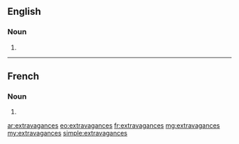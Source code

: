 ==English==

===Noun===
{{head|en}}

# {{plural of|extravagance}}

----

==French==

===Noun===
{{head|fr|g=f-p}}

# {{plural of|extravagance|lang=fr}}

[[ar:extravagances]]
[[eo:extravagances]]
[[fr:extravagances]]
[[mg:extravagances]]
[[my:extravagances]]
[[simple:extravagances]]